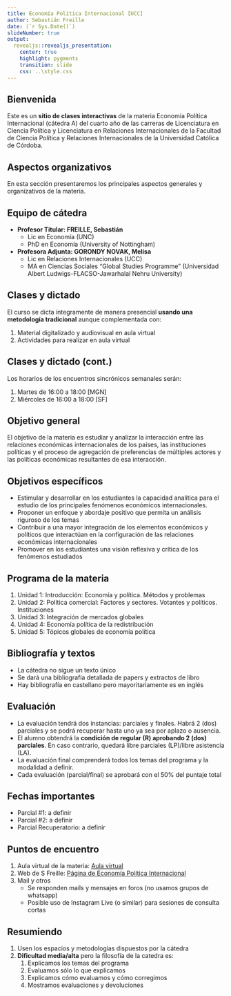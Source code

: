```yaml
---
title: Economía Política Internacional [UCC]
author: Sebastián Freille
date: (`r Sys.Date()`)
slideNumber: true
output:
  revealjs::revealjs_presentation:
    center: true
    highlight: pygments
    transition: slide
    css: ..\style.css
---
```


## Bienvenida 

Este es un **sitio de clases interactivas** de la materia Economía Política Internacional (cátedra A) del cuarto año de las carreras de Licenciatura en Ciencia Política y Licenciatura en Relaciones Internacionales de la Facultad de Ciencia Política y Relaciones Internacionales de la Universidad Católica de Córdoba.

## Aspectos organizativos 

En esta sección presentaremos los principales aspectos generales y organizativos de la materia. 

## Equipo de cátedra

- **Profesor Titular: FREILLE, Sebastián**
    - Lic en Economía (UNC)
    - PhD en Economía (University of Nottingham)
- **Profesora Adjunta: GORONDY NOVAK, Melisa**
    - Lic en Relaciones Internacionales (UCC)
    - MA en Ciencias Sociales "Global Studies Programme" (Universidad Albert Ludwigs-FLACSO-Jawarhalal Nehru University)

## Clases y dictado

El curso se dicta íntegramente de manera presencial **usando una metodología tradicional** aunque complementada con:

1. Material digitalizado y audiovisual en aula virtual
3. Actividades para realizar en aula virtual

## Clases y dictado (cont.)

Los horarios de los encuentros sincrónicos semanales serán:

1. Martes de 16:00 a 18:00 [MGN]
2. Miércoles de 16:00 a 18:00 [SF]

## Objetivo general

El objetivo de la materia es estudiar y analizar la
interacción entre las relaciones económicas internacionales de los
países, las instituciones políticas y el proceso de agregación de
preferencias de múltiples actores y las políticas económicas
resultantes de esa interacción. 

## Objetivos específicos

- Estimular y desarrollar en los estudiantes la capacidad analítica para el estudio de los principales fenómenos económicos internacionales.
- Proponer un enfoque y abordaje positivo que permita un  análisis riguroso de los temas 
- Contribuir a una mayor integración de los elementos económicos y políticos que interactúan en la configuración de las relaciones económicas internacionales
- Promover en los estudiantes una visión reflexiva y crítica de
  los fenómenos estudiados

## Programa de la materia

1. Unidad 1: Introducción: Economía y política. Métodos y problemas
2. Unidad 2: Política comercial: Factores y sectores. Votantes y
  políticos. Instituciones
3. Unidad 3: Integración de mercados globales
4. Unidad 4: Economía política de la redistribución
5. Unidad 5: Tópicos globales de economía política

## Bibliografía y textos

- La cátedra no sigue un texto único
- Se dará una bibliografía detallada de papers y extractos de libro
- Hay bibliografía en castellano pero mayoritariamente es en inglés

## Evaluación

- La evaluación tendrá dos instancias: parciales y finales. Habrá 2 (dos) parciales y se podrá recuperar
  hasta uno ya sea por aplazo o ausencia.
- El alumno obtendrá la **condición de regular (R) aprobando 2
  (dos) parciales**. En caso contrario, quedará libre parciales (LP)/libre asistencia (LA). 
- La evaluación final comprenderá todos los temas del programa y la modalidad a definir.
- Cada evaluación (parcial/final) se aprobará con el 50\% del puntaje total

## Fechas importantes

- Parcial #1: a definir
- Parcial #2: a definir
- Parcial Recuperatorio: a definir

## Puntos de encuentro

1. Aula virtual de la materia: [Aula virtual](https://campusvirtual.ucc.edu.ar/course/view.php?id=2037)
2. Web de S Freille: [Página de Economía Política Internacional](https://sfreille.github.io/teaching/epin)
4. Mail y otros
    - Se responden mails y mensajes en foros (no usamos grupos de whatsapp)
    - Posible uso de Instagram Live (o similar) para sesiones de consulta cortas

## Resumiendo

1. Usen los espacios y metodologías dispuestos por la cátedra
2. **Dificultad media/alta** pero la filosofía de la catedra es:
    1. Explicamos los temas del programa 
    2. Evaluamos sólo lo que explicamos
    3. Explicamos cómo evaluamos y cómo corregimos
    4. Mostramos evaluaciones y devoluciones
